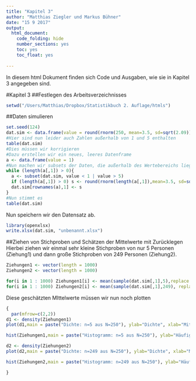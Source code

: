 ```yaml
---
title: "Kapitel 3"
author: "Matthias Ziegler und Markus Bühner"
date: "15 9 2017"
output: 
  html_document:
    code_folding: hide
    number_sections: yes
    toc: yes
    toc_float: yes
    
---
```


In diesem html Dokument finden sich Code und Ausgaben, wie sie in Kapitel 3 angegeben sind. 

#Kapitel 3
##Festlegen des Arbeitsverzeichnisses
```r
setwd("/Users/Matthias/Dropbox/Statistikbuch 2. Auflage/htmls")
```
##Daten simulieren
```r
set.seed(124)
dat.sim <- data.frame(value = round(rnorm(250, mean=3.5, sd=sqrt(2.09))))
#Hier sind nun leider auch Zahlen außerhalb von 1 und 5 enthalten
table(dat.sim)
#Dies müssen wir korrigieren
#Dazu erstellen wir ein neues, leeres Datenframe
a <- data.frame(value = 1)
#Nun machen wir subsets der Daten, die außerhalb des Wertebereichs liegen und ersetzen diese solange durch neue Simulationen, bis alle Werte im WB sind
while (length(a[,1]) > 0){
  a <- subset(dat.sim, value < 1 | value > 5)
  if (length(a[,1]) > 0) s <- round(rnorm(length(a[,1]),mean=3.5, sd=sqrt(2.09)))
  dat.sim[rownames(a),1] <- s
}
#Nun stimmt es
table(dat.sim)
```
  Nun speichern wir den Datensatz ab.
  
```r
library(openxlsx)
write.xlsx(dat.sim, "unbenannt.xlsx")

```

##Ziehen von Stichproben und Schätzen der Mittelwerte mit Zurücklegen
  Hierbei ziehen wir einmal sehr kleine Stichproben von nur 5 Personen (Ziehung1) und dann große Stichproben von 249 Personen (Ziehung2).
```r
Ziehungen1 <- vector(length = 1000)
Ziehungen2 <- vector(length = 1000)

for(i in 1 : 1000) Ziehungen1[i] <- mean(sample(dat.sim[,1],5),replace = TRUE)
for(i in 1 : 1000) Ziehungen2[i] <- mean(sample(dat.sim[,1],249), replace = TRUE)
```
  Diese geschätzten MIttelwerte müssen wir nun noch plotten

```r

{
  par(mfrow=c(2,2))
d1 <- density(Ziehungen1)  
plot(d1,main = paste("Dichte: n=5 aus N=250"), ylab="Dichte", xlab="Mittelwerte Evaluationsfrage", xlim=range(1,2,3,4,5), col="darkgreen")

hist(Ziehungen1,main = paste("Histogramm: n=5 aus N=250"), ylab="Häufigkeit", xlab="Mittelwerte Evaluationsfrage", xlim=range(1,2,3,4,5), col="darkgreen")

d2 <- density(Ziehungen2)  
plot(d2,main = paste("Dichte: n=249 aus N=250"), ylab="Dichte", xlab="Mittelwerte Evaluationsfrage", xlim=range(1,2,3,4,5), col="darkgreen") 

hist(Ziehungen2,main = paste("Histogramm: n=249 aus N=250"), ylab="Häufigkeit", xlab="Mittelwerte Evaluationsfrage", xlim=range(1,2,3,4,5), col="darkgreen")

}
```




